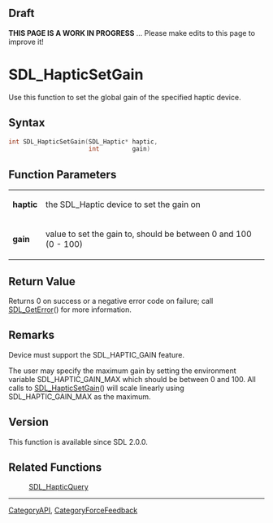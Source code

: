 == Draft ==

'''THIS PAGE IS A WORK IN PROGRESS''' ... Please make edits to this page to improve it!


= SDL_HapticSetGain =
Use this function to set the global gain of the specified haptic device.


== Syntax ==
<syntaxhighlight lang='c++'>
int SDL_HapticSetGain(SDL_Haptic* haptic,
                      int         gain)
</syntaxhighlight>

== Function Parameters ==
{|
|'''haptic'''
|the SDL_Haptic device to set the gain on
|-
|'''gain'''
|value to set the gain to, should be between 0 and 100 (0 - 100)
|}

== Return Value ==
Returns 0 on success or a negative error code on failure; call [[SDL_GetError]]() for more information.

== Remarks ==
Device must support the SDL_HAPTIC_GAIN feature.

The user may specify the maximum gain by setting the environment variable
SDL_HAPTIC_GAIN_MAX which should be between 0 and 100. All calls to [[SDL_HapticSetGain]]() will scale linearly using SDL_HAPTIC_GAIN_MAX as the maximum.

== Version ==
This function is available since SDL 2.0.0.

== Related Functions ==
:[[SDL_HapticQuery]]

----
[[CategoryAPI]], [[CategoryForceFeedback]]
